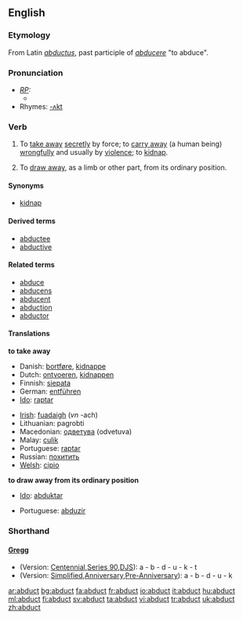 ==English==
===Etymology===
From Latin ''[[abductus]]'', past participle of ''[[abducere]]'' "to abduce".

===Pronunciation===
* ''[[RP]]:''
** {{IPA|/æbˈdʌkt/}}
*Rhymes: [[Rhymes:English:-ʌkt|-ʌkt]]

===Verb===
{{en-verb}}
# {{transitive}} To [[take away]] [[secretly]] by force; to [[carry away]] (a human being) [[wrongfully]] and usually by [[violence]]; to [[kidnap]].
# {{transitive}} To [[draw away]], as a limb or other part, from its ordinary position.

====Synonyms====
* [[kidnap]]

====Derived terms====
* [[abductee]]
* [[abductive]]

====Related terms====
* [[abduce]]
* [[abducens]]
* [[abducent]]
* [[abduction]]
* [[abductor]]

====Translations====
'''to take away'''
{{top}}
*Danish: [[bortføre]], [[kidnappe]]
*Dutch: [[ontvoeren]], [[kidnappen]]
*Finnish: [[siepata]]
*German: [[entführen]]
*[[Ido]]: [[raptar]]
{{mid}}
*[[Irish]]: [[fuadaigh]] (''vn'' -ach)
*Lithuanian: pagrobti
*Macedonian: [[одветува]] (odvetuva)
*Malay: [[culik]]
*Portuguese: [[raptar]]
*Russian: [[похитить]]
*[[Welsh]]: [[cipio]]
{{bottom}}

'''to draw away from its ordinary position'''
{{top}}
* [[Ido]]: [[abduktar]]
{{mid}}
*Portuguese: [[abduzir]]
{{bottom}}

===Shorthand===
====[http://en.wikipedia.org/wiki/Gregg_Shorthand Gregg]====
* (Version: [http://en.wikipedia.org/wiki/Gregg_Shorthand#Centennial_Gregg_Shorthand Centennial],[http://en.wikipedia.org/wiki/Gregg_Shorthand#Series_90_Gregg_Shorthand  Series 90],[http://en.wikipedia.org/wiki/Gregg_Shorthand#Diamond_Jubilee_Gregg_Shorthand  DJS]): a - b - d - u - k - t
* (Version: [http://en.wikipedia.org/wiki/Gregg_Shorthand#Simplified_Gregg_Shorthand Simplified],[http://en.wikipedia.org/wiki/Gregg_Shorthand#Anniversary_Gregg_Shorthand Anniversary],[http://en.wikipedia.org/wiki/Gregg_Shorthand#Pre-Anniversary_Gregg_Shorthand Pre-Anniversary]): a - b - d - u - k

[[ar:abduct]]
[[bg:abduct]]
[[fa:abduct]]
[[fr:abduct]]
[[io:abduct]]
[[it:abduct]]
[[hu:abduct]]
[[ml:abduct]]
[[fi:abduct]]
[[sv:abduct]]
[[ta:abduct]]
[[vi:abduct]]
[[tr:abduct]]
[[uk:abduct]]
[[zh:abduct]]